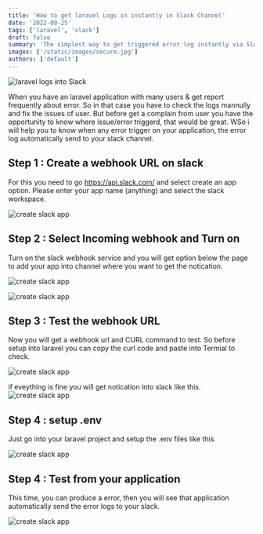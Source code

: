 ```yaml
---
title: 'How to get laravel Logs in instantly in Slack Channel'
date: '2022-09-25'
tags: ['laravel', 'slack']
draft: false
summary: 'The simplest way to get triggered error log instantly via Slack Channel.'
images: ['/static/images/secure.jpg']
authors: ['default']
---
```



![laravel logs into Slack](/static/images/laravel-slack-rathik-dev.jpg)

<UnsplashPhotoInfo photoURL="https://unsplash.com/photos/aE0iX-bLCJc" author="Stephen Phillips" />

When you have an laravel application with many users & get report frequently about error. So in that case you have to check the logs mannully and fix the issues of user. But before get a complain from user you have the opportunity to know where issue/error triggerd, that would be great. WSo i will help you to know when any error trigger on your application, the error log automatically send to your slack channel.

## Step 1 : Create a webhook URL on slack

For this you need to go https://api.slack.com/ and select create an app option. Please enter your app name (anything) and select the slack workspace.

![create slack app](/static/images/laravel-log-slack/laravel-log-slack-1.jpg)

## Step 2 : Select Incoming webhook and Turn on

Turn on the slack webhook service and you will get option below the page to add your app into channel where you want to get the notication.

![create slack app](/static/images/laravel-log-slack/laravel-log-slack-2.jpg)

![create slack app](/static/images/laravel-log-slack/laravel-log-slack-3.jpg)

## Step 3 : Test the webhook URL

Now you will get a webhook url and CURL command to test. So before setup into laravel you can copy the curl code and paste into Termial to check.

![create slack app](/static/images/laravel-log-slack/laravel-log-slack-4.jpg)

if eveything is fine you will get notication into slack like this.
![create slack app](/static/images/laravel-log-slack/laravel-log-slack-5.jpg)

## Step 4 : setup .env

Just go into your laravel project and setup the .env files like this.

![create slack app](/static/images/laravel-log-slack/laravel-log-slack-6.jpg)

## Step 4 : Test from your application

This time, you can produce a error, then you will see that application automatically send the error logs to your slack.

![create slack app](/static/images/laravel-log-slack/laravel-log-slack-6.jpg)
